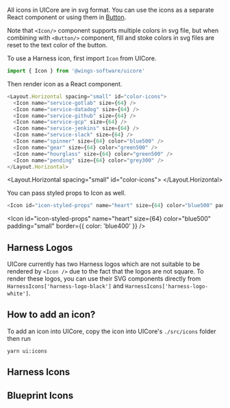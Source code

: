 
<Meta title="Foundation/Icons" />

All icons in UICore are in svg format. You can use the icons as a separate React component or using them in [Button](/button).

Note that `<Icon/>` component supports multiple colors in svg file, but when combining with `<Button/>` component, fill and stoke colors in svg files are reset to the text color of the button.

To use a Harness icon, first import `Icon` from UICore.

```js
import { Icon } from '@wings-software/uicore'
```

Then render icon as a React component.

```js
<Layout.Horizontal spacing="small" id="color-icons">
  <Icon name="service-gotlab" size={64} />
  <Icon name="service-datadog" size={64} />
  <Icon name="service-github" size={64} />
  <Icon name="service-gcp" size={64} />
  <Icon name="service-jenkins" size={64} />
  <Icon name="service-slack" size={64} />
  <Icon name="spinner" size={64} color="blue500" />
  <Icon name="gear" size={64} color="green500" />
  <Icon name="hourglass" size={64} color="green500" />
  <Icon name="pending" size={64} color="grey300" />
</Layout.Horizontal>
```

<Layout.Horizontal spacing="small" id="color-icons">
  <Icon name="service-gotlab" size={64} />
  <Icon name="service-datadog" size={64} />
  <Icon name="service-github" size={64} />
  <Icon name="service-gcp" size={64} />
  <Icon name="service-jenkins" size={64} />
  <Icon name="service-slack" size={64} />
  <Icon name="spinner" size={64} color="blue500" />
  <Icon name="gear" size={64} color="green500" />
  <Icon name="hourglass" size={64} color="green500" />
  <Icon name="pending" size={64} color="grey300" />
</Layout.Horizontal>

You can pass styled props to Icon as well.

```js
<Icon id="icon-styled-props" name="heart" size={64} color="blue500" padding="small" border={{ color: 'blue400' }} />
```

<Icon id="icon-styled-props" name="heart" size={64} color="blue500" padding="small" border={{ color: 'blue400' }} />

## Harness Logos

UICore currently has two Harness logos which are not suitable to be rendered by `<Icon />` due to the fact that the logos are not square. To render these logos, you can use their SVG components directly from `HarnessIcons['harness-logo-black']` and `HarnessIcons['harness-logo-white']`.

<HarnessLogos />

## How to add an icon?

To add an icon into UICore, copy the icon into UICore's `./src/icons` folder then run

```
yarn ui:icons
```

## Harness Icons

<HarnessIconsGrid />

## Blueprint Icons

<BlueprintIconsGrid />
